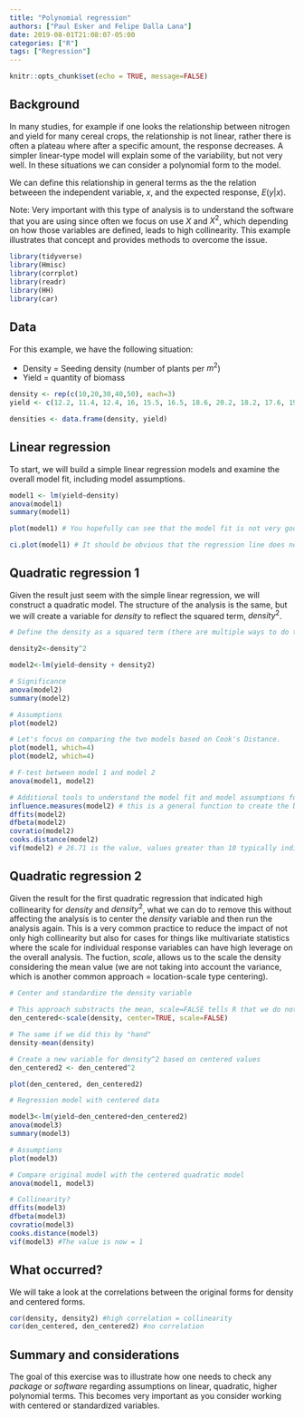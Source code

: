 ```yaml
---
title: "Polynomial regression"
authors: ["Paul Esker and Felipe Dalla Lana"]
date: 2019-08-01T21:08:07-05:00
categories: ["R"]
tags: ["Regression"]
---
```



```r
knitr::opts_chunk$set(echo = TRUE, message=FALSE)
```

## Background

In many studies, for example if one looks the relationship between nitrogen and yield for many cereal crops, the relationship is not linear, rather there is often a plateau where after a specific amount, the response decreases. A simpler linear-type model will explain some of the variability, but not very well. In these situations we can consider a polynomial form to the model.

We can define this relationship in general terms as the the relation betweeen the independent variable, $x$, and the expected response, $E(y|x)$. 

Note: Very important with this type of analysis is to understand the software that you are using since often we focus on use $X$ and $X^2$, which depending on how those variables are defined, leads to high collinearity. This example illustrates that concept and provides methods to overcome the issue.

```r

library(tidyverse)
library(Hmisc)
library(corrplot)
library(readr)
library(HH)
library(car)

```

## Data

For this example, we have the following situation:

* Density = Seeding density (number of plants per $m^2$)
* Yield = quantity of biomass

```r

density <- rep(c(10,20,30,40,50), each=3)
yield <- c(12.2, 11.4, 12.4, 16, 15.5, 16.5, 18.6, 20.2, 18.2, 17.6, 19.3, 17.1, 18, 16.4, 16.6)

densities <- data.frame(density, yield)

```

## Linear regression

To start, we will build a simple linear regression models and examine the overall model fit, including model assumptions.

```r

model1 <- lm(yield~density)
anova(model1)
summary(model1)

plot(model1) # You hopefully can see that the model fit is not very good

ci.plot(model1) # It should be obvious that the regression line does not reflect the actual relationship well

```

## Quadratic regression 1

Given the result just seem with the simple linear regression, we will construct a quadratic model. The structure of the analysis is the same, but we will create a variable for *density* to reflect the squared term, $density^2$.

```r

# Define the density as a squared term (there are multiple ways to do this, but we will use a simple approach for now)

density2<-density^2

model2<-lm(yield~density + density2)

# Significance
anova(model2)
summary(model2)

# Assumptions
plot(model2)

# Let's focus on comparing the two models based on Cook's Distance.
plot(model1, which=4) 
plot(model2, which=4) 

# F-test between model 1 and model 2
anova(model1, model2)

# Additional tools to understand the model fit and model assumptions for the quadratic form
influence.measures(model2) # this is a general function to create the base for subsequent measurments
dffits(model2)
dfbeta(model2)
covratio(model2)
cooks.distance(model2)
vif(model2) # 26.71 is the value, values greater than 10 typically indicate high collinearity
```

## Quadratic regression 2

Given the result for the first quadratic regression that indicated high collinearity for $density$ and $density^2$, what we can do to remove this without affecting the analysis is to center the *density* variable and then run the analysis again. This is a very common practice to reduce the impact of not only high collinearity but also for cases for things like multivariate statistics where the scale for individual response variables can have high leverage on the overall analysis. The fuction, *scale*, allows us to the scale the density considering the mean value (we are not taking into account the variance, which is another common approach = location-scale type centering).

```r
# Center and standardize the density variable

# This approach substracts the mean, scale=FALSE tells R that we do not take into account the standard deviation in the analysis
den_centered<-scale(density, center=TRUE, scale=FALSE) 

# The same if we did this by "hand"
density-mean(density)

# Create a new variable for density^2 based on centered values
den_centered2 <- den_centered^2

plot(den_centered, den_centered2)

# Regression model with centered data

model3<-lm(yield~den_centered+den_centered2)
anova(model3)
summary(model3)

# Assumptions
plot(model3)

# Compare original model with the centered quadratic model
anova(model1, model3)

# Collinearity?
dffits(model3)
dfbeta(model3)
covratio(model3)
cooks.distance(model3)
vif(model3) #The value is now = 1

```

## What occurred?

We will take a look at the correlations between the original forms for density and centered forms. 

```r

cor(density, density2) #high correlation = collinearity
cor(den_centered, den_centered2) #no correlation

```

## Summary and considerations

The goal of this exercise was to illustrate how one needs to check any *package* or *software* regarding assumptions on linear, quadratic, higher polynomial terms. This becomes very important as you consider working with centered or standardized variables. 
